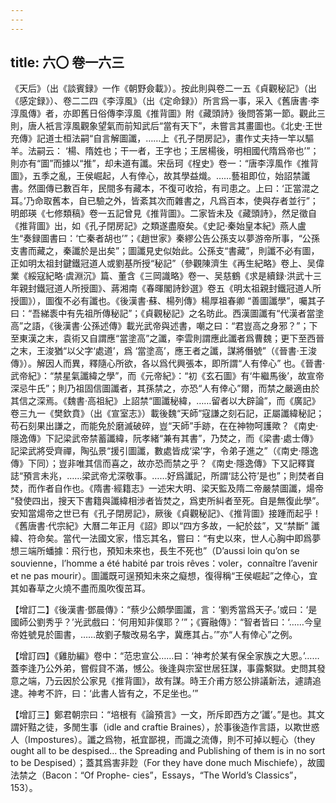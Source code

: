 ```yaml
---
---
---
```

title: 六〇 卷一六三
---




《天后》（出《談賓録》一作《朝野僉載》）。按此則與卷二一五《貞觀秘記》（出《感定録》）、卷二二四《李淳風》（出《定命録》）所言爲一事，采入《舊唐書·李淳風傳》者，亦即舊日俗傳李淳風《推背圖》附《藏頭詩》後問答第一節。觀此三則，唐人衹言淳風觀象望氣而前知武后“當有天下”，未嘗言其畫圖也。《北史·王世充傳》記道士桓法嗣“自言解圖讖，……上《孔子閉房記》，畫作丈夫持一竿以驅羊。法嗣云： ‘楊、隋姓也；干一者，王字也；王居楊後，明相國代隋爲帝也’”；則亦有“圖”而據以“推”，却未道有讖。宋岳珂《桯史》卷一：“唐李淳風作《推背圖》，五季之亂，王侯崛起，人有倖心，故其學益熾。……藝祖即位，始詔禁讖書。然圖傳已數百年，民間多有藏本，不復可收拾，有司患之。上曰：‘正當混之耳。’乃命取舊本，自已驗之外，皆紊其次而雜書之，凡爲百本，使與存者並行”；明郎瑛《七修類稿》卷一五記曾見《推背圖》。二家皆未及《藏頭詩》，然足徵自《推背圖》出，如《孔子閉房記》之類遂盡廢矣。《史記·秦始皇本紀》燕人盧生“奏録圖書曰：‘亡秦者胡也’”；《趙世家》秦繆公告公孫支以夢游帝所事，“公孫支書而藏之，秦讖於是出矣”；圖讖見史似始此。公孫支“書藏”，則讖不必有圖，正如明太祖封鍵鐵冠道人或劉基所授“秘記”（參觀陳濟生《再生紀略》卷上、吴偉業《綏寇紀略·虞淵沉》篇、董含《三岡識略》卷一、吴慈鶴《求是續録·洪武十三年親封鐵冠道人所授圖》、蔣湘南《春暉閣詩鈔選》卷五《明太祖親封鐵冠道人所授圖》），圖復不必有讖也。《後漢書·蘇、楊列傳》楊厚祖春卿 “善圖讖學”，囑其子曰：“吾綈袠中有先祖所傳秘記”；《貞觀秘記》之名昉此。西漢圖讖有“代漢者當塗高”之語，《後漢書·公孫述傳》載光武帝與述書，嘲之曰：“君豈高之身邪？”；下至東漢之末，袁術又自謂應“當塗高”之讖，李雲則謂應此讖者爲曹魏；更下至西晉之末，王浚猶“以父字‘處道’，爲 ‘當塗高’，應王者之讖，謀將僭號”（《晉書·王浚傳》）。解因人而異，釋隨心所欲，各以爲代興張本，即所謂“人有倖心” 也。《晉書·武帝紀》：“禁星氣讖緯之學”，而《元帝紀》：“初《玄石圖》有‘牛繼馬後’，故宣帝深忌牛氏”；則乃祖固信圖讖者，其孫禁之，亦恐“人有倖心”爾，而禁之嚴適由於其信之深焉。《魏書·高祖紀》上詔禁“圖讖秘緯，……留者以大辟論”，而《廣記》卷三九一《樊欽賁》（出《宣室志》）載後魏“天師”寇謙之刻石記，正屬讖緯秘記；苟石刻果出謙之，而能免於磨滅破碎，豈“天師”手跡，在在神物呵護歟？《南史·隱逸傳》下記梁武帝禁蓄讖緯，阮孝緒“兼有其書”，乃焚之，而《梁書·處士傳》記梁武將受齊禪，陶弘景“援引圖讖，數處皆成‘梁’字，令弟子進之”（《南史·隱逸傳》下同）；豈非唯其信而喜之，故亦恐而禁之乎？《南史·隱逸傳》下又記釋寶誌“預言未兆，……梁武帝尤深敬事。……好爲讖記，所謂‘誌公符’是也”；則焚者自焚，而作者自作也。《隋書·經籍志》一述宋大明、梁天監及隋二帝嚴禁圖讖，煬帝 “發使四出，搜天下書籍與讖緯相涉者皆焚之，爲吏所糾者至死。自是無復此學”。安知當煬帝之世已有《孔子閉房記》，厥後《貞觀秘記》、《推背圖》接踵而起乎！《舊唐書·代宗紀》大曆二年正月《詔》即以“四方多故，一紀於兹”，又“禁斷” 讖緯、符命矣。當代一法國文家，惜忘其名，嘗曰：“有史以來，世人心胸中即爲夢想三端所蟠據：飛行也，預知未來也，長生不死也”（D’aussi loin qu’on se souvienne，l’homme a été habité par trois rêves：voler，connaître l’avenir et ne pas mourir）。圖讖既可逞預知未來之癡想，復得稱“王侯崛起”之倖心，宜其如春草之火燒不盡而風吹復茁耳。

【增訂二】《後漢書·鄧晨傳》：“蔡少公頗學圖讖，言：‘劉秀當爲天子。’或曰：‘是國師公劉秀乎？’光武戲曰：‘何用知非僕耶？’”；《竇融傳》：“智者皆曰：‘……今皇帝姓號見於圖書，……故劉子駿改易名字，冀應其占。’”亦“人有倖心”之例。

【增訂四】《雞肋編》卷中：“范忠宣公……曰：‘神考於某有保全家族之大恩。’……蓋李逢乃公外弟，嘗假貸不滿，憾公。後逢與宗室世居狂謀，事露繫獄。史問其發意之端，乃云因於公家見《推背圖》，故有謀。時王介甫方怒公排議新法，遽請追逮。神考不許，曰：‘此書人皆有之，不足坐也。’”

【增訂三】鄭君朝宗曰：“培根有《論預言》一文，所斥即西方之‘讖’。”是也。其文謂奸黠之徒，多閒生事（idle and craftie Braines），於事後造作言語，以欺世惑人（Impostures）。讖之爲物，衹宜鄙視，而識之流傳，則不可掉以輕心（they ought all to be despised... the Spreading and Publishing of them is in no sort to be Despised）；蓋其爲害非尟（For they have done much Mischiefe），故國法禁之（Bacon：“Of Prophe- cies”，Essays，“The World’s Classics”，153）。